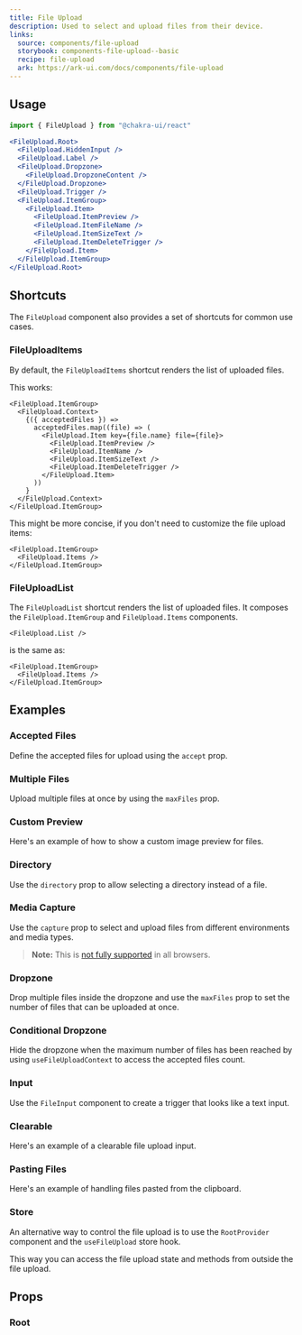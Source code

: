 ```yaml
---
title: File Upload
description: Used to select and upload files from their device.
links:
  source: components/file-upload
  storybook: components-file-upload--basic
  recipe: file-upload
  ark: https://ark-ui.com/docs/components/file-upload
---
```


<ExampleTabs name="file-upload-basic" />

## Usage

```jsx
import { FileUpload } from "@chakra-ui/react"
```

```jsx
<FileUpload.Root>
  <FileUpload.HiddenInput />
  <FileUpload.Label />
  <FileUpload.Dropzone>
    <FileUpload.DropzoneContent />
  </FileUpload.Dropzone>
  <FileUpload.Trigger />
  <FileUpload.ItemGroup>
    <FileUpload.Item>
      <FileUpload.ItemPreview />
      <FileUpload.ItemFileName />
      <FileUpload.ItemSizeText />
      <FileUpload.ItemDeleteTrigger />
    </FileUpload.Item>
  </FileUpload.ItemGroup>
</FileUpload.Root>
```

## Shortcuts

The `FileUpload` component also provides a set of shortcuts for common use
cases.

### FileUploadItems

By default, the `FileUploadItems` shortcut renders the list of uploaded files.

This works:

```tsx
<FileUpload.ItemGroup>
  <FileUpload.Context>
    {({ acceptedFiles }) =>
      acceptedFiles.map((file) => (
        <FileUpload.Item key={file.name} file={file}>
          <FileUpload.ItemPreview />
          <FileUpload.ItemName />
          <FileUpload.ItemSizeText />
          <FileUpload.ItemDeleteTrigger />
        </FileUpload.Item>
      ))
    }
  </FileUpload.Context>
</FileUpload.ItemGroup>
```

This might be more concise, if you don't need to customize the file upload
items:

```tsx
<FileUpload.ItemGroup>
  <FileUpload.Items />
</FileUpload.ItemGroup>
```

### FileUploadList

The `FileUploadList` shortcut renders the list of uploaded files. It composes
the `FileUpload.ItemGroup` and `FileUpload.Items` components.

```tsx
<FileUpload.List />
```

is the same as:

```tsx
<FileUpload.ItemGroup>
  <FileUpload.Items />
</FileUpload.ItemGroup>
```

## Examples

### Accepted Files

Define the accepted files for upload using the `accept` prop.

<ExampleTabs name="file-upload-accepted-files" />

### Multiple Files

Upload multiple files at once by using the `maxFiles` prop.

<ExampleTabs name="file-upload-multiple" />

### Custom Preview

Here's an example of how to show a custom image preview for files.

<ExampleTabs name="file-upload-custom-preview" />

### Directory

Use the `directory` prop to allow selecting a directory instead of a file.

<ExampleTabs name="file-upload-directory" />

### Media Capture

Use the `capture` prop to select and upload files from different environments
and media types.

> **Note:** This is
> [not fully supported](https://caniuse.com/mdn-api_htmlinputelement_capture) in
> all browsers.

<ExampleTabs name="file-upload-media-capture" />

### Dropzone

Drop multiple files inside the dropzone and use the `maxFiles` prop to set the
number of files that can be uploaded at once.

<ExampleTabs name="file-upload-with-dropzone" />

### Conditional Dropzone

Hide the dropzone when the maximum number of files has been reached by using
`useFileUploadContext` to access the accepted files count.

<ExampleTabs name="file-upload-with-conditional-dropzone" />

### Input

Use the `FileInput` component to create a trigger that looks like a text input.

<ExampleTabs name="file-upload-with-input" />

### Clearable

Here's an example of a clearable file upload input.

<ExampleTabs name="file-upload-with-input-clear" />

### Pasting Files

Here's an example of handling files pasted from the clipboard.

<ExampleTabs name="file-upload-with-paste-event" />

### Store

An alternative way to control the file upload is to use the `RootProvider`
component and the `useFileUpload` store hook.

This way you can access the file upload state and methods from outside the file
upload.

<ExampleTabs name="file-upload-with-store" />

## Props

### Root

<PropTable component="FileUpload" part="Root" />
